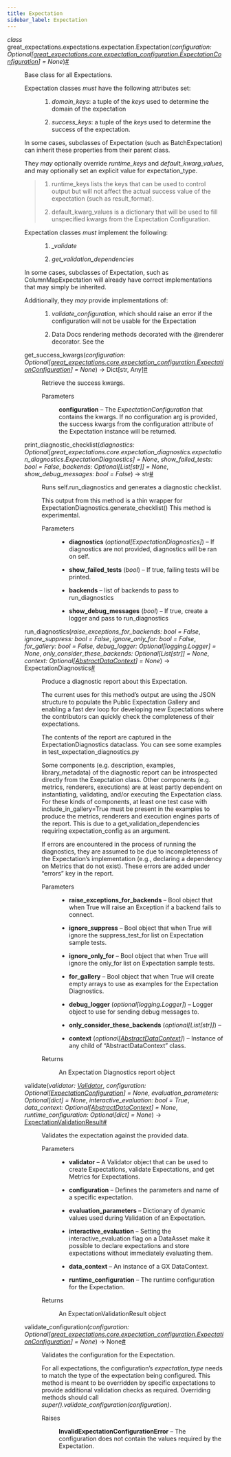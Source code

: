 ```yaml
---
title: Expectation
sidebar_label: Expectation
---
```



<section class="sphinx-api-doc" id="expectation">

<dl class="py class">
<dt class="sig sig-object py" id="great_expectations.expectations.expectation.Expectation">
<em class="property"><span class="pre">class</span><span class="w"> </span></em><span class="sig-prename descclassname"><span class="pre">great_expectations.expectations.expectation.</span></span><span class="sig-name descname"><span class="pre">Expectation</span></span><span class="sig-paren">(</span><em class="sig-param"><span class="n"><span class="pre">configuration</span></span><span class="p"><span class="pre">:</span></span><span class="w"> </span><span class="n"><span class="pre">Optional</span><span class="p"><span class="pre">[</span></span><a class="reference internal" href="../../core/ExpectationConfiguration_class" title="great_expectations.core.expectation_configuration.ExpectationConfiguration"><span class="pre">great_expectations.core.expectation_configuration.ExpectationConfiguration</span></a><span class="p"><span class="pre">]</span></span></span><span class="w"> </span><span class="o"><span class="pre">=</span></span><span class="w"> </span><span class="default_value"><span class="pre">None</span></span></em><span class="sig-paren">)</span><a class="headerlink" href="#great_expectations.expectations.expectation.Expectation" title="Permalink to this definition">#</a></dt>
<dd><p>Base class for all Expectations.</p>
<dl class="simple">
<dt>Expectation classes <em>must</em> have the following attributes set:</dt><dd><ol class="arabic simple">
<li><p><cite>domain_keys</cite>: a tuple of the <em>keys</em> used to determine the domain of the
expectation</p></li>
<li><p><cite>success_keys</cite>: a tuple of the <em>keys</em> used to determine the success of
the expectation.</p></li>
</ol>
</dd>
</dl>
<p>In some cases, subclasses of Expectation (such as BatchExpectation) can
inherit these properties from their parent class.</p>
<p>They <em>may</em> optionally override <cite>runtime_keys</cite> and <cite>default_kwarg_values</cite>, and
may optionally set an explicit value for expectation_type.</p>
<blockquote>
<div><ol class="arabic simple">
<li><p>runtime_keys lists the keys that can be used to control output but will
not affect the actual success value of the expectation (such as result_format).</p></li>
<li><p>default_kwarg_values is a dictionary that will be used to fill unspecified
kwargs from the Expectation Configuration.</p></li>
</ol>
</div></blockquote>
<dl class="simple">
<dt>Expectation classes <em>must</em> implement the following:</dt><dd><ol class="arabic simple">
<li><p><cite>_validate</cite></p></li>
<li><p><cite>get_validation_dependencies</cite></p></li>
</ol>
</dd>
</dl>
<p>In some cases, subclasses of Expectation, such as ColumnMapExpectation will already
have correct implementations that may simply be inherited.</p>
<dl class="simple">
<dt>Additionally, they <em>may</em> provide implementations of:</dt><dd><ol class="arabic simple">
<li><p><cite>validate_configuration</cite>, which should raise an error if the configuration
will not be usable for the Expectation</p></li>
<li><p>Data Docs rendering methods decorated with the @renderer decorator. See the</p></li>
</ol>
</dd>
</dl>
<dl class="py method">
<dt class="sig sig-object py" id="great_expectations.expectations.expectation.Expectation.get_success_kwargs">
<span class="sig-name descname"><span class="pre">get_success_kwargs</span></span><span class="sig-paren">(</span><em class="sig-param"><span class="n"><span class="pre">configuration</span></span><span class="p"><span class="pre">:</span></span><span class="w"> </span><span class="n"><span class="pre">Optional</span><span class="p"><span class="pre">[</span></span><a class="reference internal" href="../../core/ExpectationConfiguration_class" title="great_expectations.core.expectation_configuration.ExpectationConfiguration"><span class="pre">great_expectations.core.expectation_configuration.ExpectationConfiguration</span></a><span class="p"><span class="pre">]</span></span></span><span class="w"> </span><span class="o"><span class="pre">=</span></span><span class="w"> </span><span class="default_value"><span class="pre">None</span></span></em><span class="sig-paren">)</span> <span class="sig-return"><span class="sig-return-icon">→</span> <span class="sig-return-typehint"><span class="pre">Dict</span><span class="p"><span class="pre">[</span></span><span class="pre">str</span><span class="p"><span class="pre">,</span></span><span class="w"> </span><span class="pre">Any</span><span class="p"><span class="pre">]</span></span></span></span><a class="headerlink" href="#great_expectations.expectations.expectation.Expectation.get_success_kwargs" title="Permalink to this definition">#</a></dt>
<dd><p>Retrieve the success kwargs.</p>
<dl class="field-list simple">
<dt class="field-odd">Parameters</dt>
<dd class="field-odd"><p><strong>configuration</strong> – The <cite>ExpectationConfiguration</cite> that contains the kwargs. If no configuration arg is provided,
the success kwargs from the configuration attribute of the Expectation instance will be returned.</p>
</dd>
</dl>
</dd></dl>
<dl class="py method">
<dt class="sig sig-object py" id="great_expectations.expectations.expectation.Expectation.print_diagnostic_checklist">
<span class="sig-name descname"><span class="pre">print_diagnostic_checklist</span></span><span class="sig-paren">(</span><em class="sig-param"><span class="n"><span class="pre">diagnostics</span></span><span class="p"><span class="pre">:</span></span><span class="w"> </span><span class="n"><span class="pre">Optional</span><span class="p"><span class="pre">[</span></span><span class="pre">great_expectations.core.expectation_diagnostics.expectation_diagnostics.ExpectationDiagnostics</span><span class="p"><span class="pre">]</span></span></span><span class="w"> </span><span class="o"><span class="pre">=</span></span><span class="w"> </span><span class="default_value"><span class="pre">None</span></span></em>, <em class="sig-param"><span class="n"><span class="pre">show_failed_tests</span></span><span class="p"><span class="pre">:</span></span><span class="w"> </span><span class="n"><span class="pre">bool</span></span><span class="w"> </span><span class="o"><span class="pre">=</span></span><span class="w"> </span><span class="default_value"><span class="pre">False</span></span></em>, <em class="sig-param"><span class="n"><span class="pre">backends</span></span><span class="p"><span class="pre">:</span></span><span class="w"> </span><span class="n"><span class="pre">Optional</span><span class="p"><span class="pre">[</span></span><span class="pre">List</span><span class="p"><span class="pre">[</span></span><span class="pre">str</span><span class="p"><span class="pre">]</span></span><span class="p"><span class="pre">]</span></span></span><span class="w"> </span><span class="o"><span class="pre">=</span></span><span class="w"> </span><span class="default_value"><span class="pre">None</span></span></em>, <em class="sig-param"><span class="n"><span class="pre">show_debug_messages</span></span><span class="p"><span class="pre">:</span></span><span class="w"> </span><span class="n"><span class="pre">bool</span></span><span class="w"> </span><span class="o"><span class="pre">=</span></span><span class="w"> </span><span class="default_value"><span class="pre">False</span></span></em><span class="sig-paren">)</span> <span class="sig-return"><span class="sig-return-icon">→</span> <span class="sig-return-typehint"><span class="pre">str</span></span></span><a class="headerlink" href="#great_expectations.expectations.expectation.Expectation.print_diagnostic_checklist" title="Permalink to this definition">#</a></dt>
<dd><p>Runs self.run_diagnostics and generates a diagnostic checklist.</p>
<p>This output from this method is a thin wrapper for ExpectationDiagnostics.generate_checklist()
This method is experimental.</p>
<dl class="field-list simple">
<dt class="field-odd">Parameters</dt>
<dd class="field-odd"><ul class="simple">
<li><p><strong>diagnostics</strong> (<em>optional</em><em>[</em><em>ExpectationDiagnostics</em><em>]</em>) – If diagnostics are not provided, diagnostics will be ran on self.</p></li>
<li><p><strong>show_failed_tests</strong> (<em>bool</em>) – If true, failing tests will be printed.</p></li>
<li><p><strong>backends</strong> – list of backends to pass to run_diagnostics</p></li>
<li><p><strong>show_debug_messages</strong> (<em>bool</em>) – If true, create a logger and pass to run_diagnostics</p></li>
</ul>
</dd>
</dl>
</dd></dl>
<dl class="py method">
<dt class="sig sig-object py" id="great_expectations.expectations.expectation.Expectation.run_diagnostics">
<span class="sig-name descname"><span class="pre">run_diagnostics</span></span><span class="sig-paren">(</span><em class="sig-param"><span class="n"><span class="pre">raise_exceptions_for_backends</span></span><span class="p"><span class="pre">:</span></span><span class="w"> </span><span class="n"><span class="pre">bool</span></span><span class="w"> </span><span class="o"><span class="pre">=</span></span><span class="w"> </span><span class="default_value"><span class="pre">False</span></span></em>, <em class="sig-param"><span class="n"><span class="pre">ignore_suppress</span></span><span class="p"><span class="pre">:</span></span><span class="w"> </span><span class="n"><span class="pre">bool</span></span><span class="w"> </span><span class="o"><span class="pre">=</span></span><span class="w"> </span><span class="default_value"><span class="pre">False</span></span></em>, <em class="sig-param"><span class="n"><span class="pre">ignore_only_for</span></span><span class="p"><span class="pre">:</span></span><span class="w"> </span><span class="n"><span class="pre">bool</span></span><span class="w"> </span><span class="o"><span class="pre">=</span></span><span class="w"> </span><span class="default_value"><span class="pre">False</span></span></em>, <em class="sig-param"><span class="n"><span class="pre">for_gallery</span></span><span class="p"><span class="pre">:</span></span><span class="w"> </span><span class="n"><span class="pre">bool</span></span><span class="w"> </span><span class="o"><span class="pre">=</span></span><span class="w"> </span><span class="default_value"><span class="pre">False</span></span></em>, <em class="sig-param"><span class="n"><span class="pre">debug_logger</span></span><span class="p"><span class="pre">:</span></span><span class="w"> </span><span class="n"><span class="pre">Optional</span><span class="p"><span class="pre">[</span></span><span class="pre">logging.Logger</span><span class="p"><span class="pre">]</span></span></span><span class="w"> </span><span class="o"><span class="pre">=</span></span><span class="w"> </span><span class="default_value"><span class="pre">None</span></span></em>, <em class="sig-param"><span class="n"><span class="pre">only_consider_these_backends</span></span><span class="p"><span class="pre">:</span></span><span class="w"> </span><span class="n"><span class="pre">Optional</span><span class="p"><span class="pre">[</span></span><span class="pre">List</span><span class="p"><span class="pre">[</span></span><span class="pre">str</span><span class="p"><span class="pre">]</span></span><span class="p"><span class="pre">]</span></span></span><span class="w"> </span><span class="o"><span class="pre">=</span></span><span class="w"> </span><span class="default_value"><span class="pre">None</span></span></em>, <em class="sig-param"><span class="n"><span class="pre">context</span></span><span class="p"><span class="pre">:</span></span><span class="w"> </span><span class="n"><span class="pre">Optional</span><span class="p"><span class="pre">[</span></span><a class="reference internal" href="../../data_context/AbstractDataContext_class" title="great_expectations.data_context.AbstractDataContext"><span class="pre">AbstractDataContext</span></a><span class="p"><span class="pre">]</span></span></span><span class="w"> </span><span class="o"><span class="pre">=</span></span><span class="w"> </span><span class="default_value"><span class="pre">None</span></span></em><span class="sig-paren">)</span> <span class="sig-return"><span class="sig-return-icon">→</span> <span class="sig-return-typehint"><span class="pre">ExpectationDiagnostics</span></span></span><a class="headerlink" href="#great_expectations.expectations.expectation.Expectation.run_diagnostics" title="Permalink to this definition">#</a></dt>
<dd><p>Produce a diagnostic report about this Expectation.</p>
<p>The current uses for this method’s output are
using the JSON structure to populate the Public Expectation Gallery
and enabling a fast dev loop for developing new Expectations where the
contributors can quickly check the completeness of their expectations.</p>
<p>The contents of the report are captured in the ExpectationDiagnostics dataclass.
You can see some examples in test_expectation_diagnostics.py</p>
<p>Some components (e.g. description, examples, library_metadata) of the diagnostic report can be introspected directly from the Exepctation class.
Other components (e.g. metrics, renderers, executions) are at least partly dependent on instantiating, validating, and/or executing the Expectation class.
For these kinds of components, at least one test case with include_in_gallery=True must be present in the examples to
produce the metrics, renderers and execution engines parts of the report. This is due to
a get_validation_dependencies requiring expectation_config as an argument.</p>
<p>If errors are encountered in the process of running the diagnostics, they are assumed to be due to
incompleteness of the Expectation’s implementation (e.g., declaring a dependency on Metrics
that do not exist). These errors are added under “errors” key in the report.</p>
<dl class="field-list simple">
<dt class="field-odd">Parameters</dt>
<dd class="field-odd"><ul class="simple">
<li><p><strong>raise_exceptions_for_backends</strong> – Bool object that when True will raise an Exception if a backend fails to connect.</p></li>
<li><p><strong>ignore_suppress</strong> – Bool object that when True will ignore the suppress_test_for list on Expectation sample tests.</p></li>
<li><p><strong>ignore_only_for</strong> – Bool object that when True will ignore the only_for list on Expectation sample tests.</p></li>
<li><p><strong>for_gallery</strong> – Bool object that when True will create empty arrays to use as examples for the Expectation Diagnostics.</p></li>
<li><p><strong>debug_logger</strong> (<em>optional</em><em>[</em><em>logging.Logger</em><em>]</em>) – Logger object to use for sending debug messages to.</p></li>
<li><p><strong>only_consider_these_backends</strong> (<em>optional</em><em>[</em><em>List</em><em>[</em><em>str</em><em>]</em><em>]</em>) – </p></li>
<li><p><strong>context</strong> (<em>optional</em><em>[</em><a class="reference internal" href="../../data_context/AbstractDataContext_class" title="great_expectations.data_context.AbstractDataContext"><em>AbstractDataContext</em></a><em>]</em>) – Instance of any child of “AbstractDataContext” class.</p></li>
</ul>
</dd>
<dt class="field-even">Returns</dt>
<dd class="field-even"><p>An Expectation Diagnostics report object</p>
</dd>
</dl>
</dd></dl>
<dl class="py method">
<dt class="sig sig-object py" id="great_expectations.expectations.expectation.Expectation.validate">
<span class="sig-name descname"><span class="pre">validate</span></span><span class="sig-paren">(</span><em class="sig-param"><span class="n"><span class="pre">validator</span></span><span class="p"><span class="pre">:</span></span><span class="w"> </span><span class="n"><a class="reference internal" href="../../validator/validator/Validator_class" title="great_expectations.validator.validator.Validator"><span class="pre">Validator</span></a></span></em>, <em class="sig-param"><span class="n"><span class="pre">configuration</span></span><span class="p"><span class="pre">:</span></span><span class="w"> </span><span class="n"><span class="pre">Optional</span><span class="p"><span class="pre">[</span></span><a class="reference internal" href="../../core/ExpectationConfiguration_class" title="great_expectations.core.ExpectationConfiguration"><span class="pre">ExpectationConfiguration</span></a><span class="p"><span class="pre">]</span></span></span><span class="w"> </span><span class="o"><span class="pre">=</span></span><span class="w"> </span><span class="default_value"><span class="pre">None</span></span></em>, <em class="sig-param"><span class="n"><span class="pre">evaluation_parameters</span></span><span class="p"><span class="pre">:</span></span><span class="w"> </span><span class="n"><span class="pre">Optional</span><span class="p"><span class="pre">[</span></span><span class="pre">dict</span><span class="p"><span class="pre">]</span></span></span><span class="w"> </span><span class="o"><span class="pre">=</span></span><span class="w"> </span><span class="default_value"><span class="pre">None</span></span></em>, <em class="sig-param"><span class="n"><span class="pre">interactive_evaluation</span></span><span class="p"><span class="pre">:</span></span><span class="w"> </span><span class="n"><span class="pre">bool</span></span><span class="w"> </span><span class="o"><span class="pre">=</span></span><span class="w"> </span><span class="default_value"><span class="pre">True</span></span></em>, <em class="sig-param"><span class="n"><span class="pre">data_context</span></span><span class="p"><span class="pre">:</span></span><span class="w"> </span><span class="n"><span class="pre">Optional</span><span class="p"><span class="pre">[</span></span><a class="reference internal" href="../../data_context/AbstractDataContext_class" title="great_expectations.data_context.AbstractDataContext"><span class="pre">AbstractDataContext</span></a><span class="p"><span class="pre">]</span></span></span><span class="w"> </span><span class="o"><span class="pre">=</span></span><span class="w"> </span><span class="default_value"><span class="pre">None</span></span></em>, <em class="sig-param"><span class="n"><span class="pre">runtime_configuration</span></span><span class="p"><span class="pre">:</span></span><span class="w"> </span><span class="n"><span class="pre">Optional</span><span class="p"><span class="pre">[</span></span><span class="pre">dict</span><span class="p"><span class="pre">]</span></span></span><span class="w"> </span><span class="o"><span class="pre">=</span></span><span class="w"> </span><span class="default_value"><span class="pre">None</span></span></em><span class="sig-paren">)</span> <span class="sig-return"><span class="sig-return-icon">→</span> <span class="sig-return-typehint"><a class="reference internal" href="../../core/ExpectationValidationResult_class" title="great_expectations.core.ExpectationValidationResult"><span class="pre">ExpectationValidationResult</span></a></span></span><a class="headerlink" href="#great_expectations.expectations.expectation.Expectation.validate" title="Permalink to this definition">#</a></dt>
<dd><p>Validates the expectation against the provided data.</p>
<dl class="field-list simple">
<dt class="field-odd">Parameters</dt>
<dd class="field-odd"><ul class="simple">
<li><p><strong>validator</strong> – A Validator object that can be used to create Expectations, validate Expectations,
and get Metrics for Expectations.</p></li>
<li><p><strong>configuration</strong> – Defines the parameters and name of a specific expectation.</p></li>
<li><p><strong>evaluation_parameters</strong> – Dictionary of dynamic values used during Validation of an Expectation.</p></li>
<li><p><strong>interactive_evaluation</strong> – Setting the interactive_evaluation flag on a DataAsset
make it possible to declare expectations and store expectations without
immediately evaluating them.</p></li>
<li><p><strong>data_context</strong> – An instance of a GX DataContext.</p></li>
<li><p><strong>runtime_configuration</strong> – The runtime configuration for the Expectation.</p></li>
</ul>
</dd>
<dt class="field-even">Returns</dt>
<dd class="field-even"><p>An ExpectationValidationResult object</p>
</dd>
</dl>
</dd></dl>
<dl class="py method">
<dt class="sig sig-object py" id="great_expectations.expectations.expectation.Expectation.validate_configuration">
<span class="sig-name descname"><span class="pre">validate_configuration</span></span><span class="sig-paren">(</span><em class="sig-param"><span class="n"><span class="pre">configuration</span></span><span class="p"><span class="pre">:</span></span><span class="w"> </span><span class="n"><span class="pre">Optional</span><span class="p"><span class="pre">[</span></span><a class="reference internal" href="../../core/ExpectationConfiguration_class" title="great_expectations.core.expectation_configuration.ExpectationConfiguration"><span class="pre">great_expectations.core.expectation_configuration.ExpectationConfiguration</span></a><span class="p"><span class="pre">]</span></span></span><span class="w"> </span><span class="o"><span class="pre">=</span></span><span class="w"> </span><span class="default_value"><span class="pre">None</span></span></em><span class="sig-paren">)</span> <span class="sig-return"><span class="sig-return-icon">→</span> <span class="sig-return-typehint"><span class="pre">None</span></span></span><a class="headerlink" href="#great_expectations.expectations.expectation.Expectation.validate_configuration" title="Permalink to this definition">#</a></dt>
<dd><p>Validates the configuration for the Expectation.</p>
<p>For all expectations, the configuration’s <cite>expectation_type</cite> needs to match the type of the expectation being
configured. This method is meant to be overridden by specific expectations to provide additional validation
checks as required. Overriding methods should call <cite>super().validate_configuration(configuration)</cite>.</p>
<dl class="field-list simple">
<dt class="field-odd">Raises</dt>
<dd class="field-odd"><p><strong>InvalidExpectationConfigurationError</strong> – The configuration does not contain the values required
    by the Expectation.</p>
</dd>
</dl>
</dd></dl>
</dd></dl>
</section>